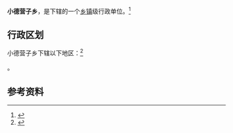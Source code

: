 {{中国乡级行政区|21/14/22/222/000}}

'''小德营子乡'''，是{{PRC admin/fullname|21/14/22/222/000|3}}下辖的一个[[乡镇|乡镇]]级行政单位。<ref>{{PRC admin/ref sgc|{{PRC admin/parent|21/14/22/222/000}}}}</ref>

== 行政区划 ==

小德营子乡下辖以下地区：<ref>{{PRC admin/ref sgc|21/14/22/222/000}}</ref>

{{PRC admin/children|21/14/22/222/000}}。

== 参考资料 ==

{{reflist}}

{{行政区划小作品}}
{{PRC admin/navcat|21/14/22/222/000}}